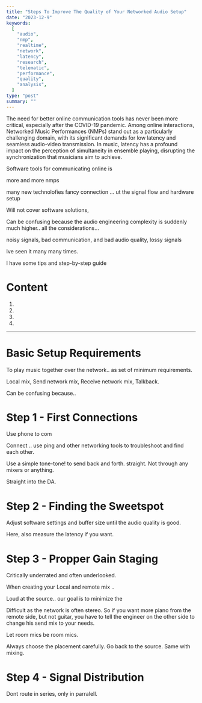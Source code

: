```yaml
---
title: "Steps To Improve The Quality of Your Networked Audio Setup"
date: "2023-12-9"
keywords:
  [
    "audio",
    "nmp",
    "realtime",
    "network",
    "latency",
    "research",
    "telematic",
    "performance",
    "quality",
    "analysis",
  ]
type: "post"
summary: ""
---
```


The need for better online communication tools has never been more critical, especially after the COVID-19 pandemic. Among online interactions, Networked Music Performances (NMPs) stand out as a particularly challenging domain, with its significant demands for low latency and seamless audio-video transmission. In music, latency has a profound impact on the perception of simultaneity in ensemble playing, disrupting the synchronization that musicians aim to achieve.

Software tools for communicating online is

more and more nmps

many new technolofies fancy connection ... ut the signal flow and hardware setup

Will not cover software solutions,

Can be confusing because the audio engineering complexity is suddenly much higher.. all the considerations...

noisy signals, bad communication, and bad audio quality, lossy signals

Ive seen it many many times.

I have some tips and step-by-step guide

# Content

1. <MyLink href=""></MyLink>
1. <MyLink href=""></MyLink>
1. <MyLink href=""></MyLink>
1. <MyLink href=""></MyLink>

---

# Basic Setup Requirements

To play music together over the network.. as set of minimum requirements.

Local mix, Send network mix, Receive network mix, Talkback.

Can be confusing because..

# Step 1 - First Connections

Use phone to com

Connect .. use ping and other networking tools to troubleshoot and find each other.

Use a simple tone-tone! to send back and forth. straight. Not through any mixers or anything.

Straight into the DA.

# Step 2 - Finding the Sweetspot

Adjust software settings and buffer size until the audio quality is good.

Here, also measure the latency if you want.

# Step 3 - Propper Gain Staging

Critically underrated and often underlooked.

When creating your Local and remote mix ..

Loud at the source.. our goal is to minimize the

Difficult as the network is often stereo. So if you want more piano from the remote side, but not guitar, you have to tell the engineer on the other side to change his send mix to your needs.

Let room mics be room mics.

Always choose the placement carefully. Go back to the source.
Same with mixing.

# Step 4 - Signal Distribution

Dont route in series, only in parralell.
